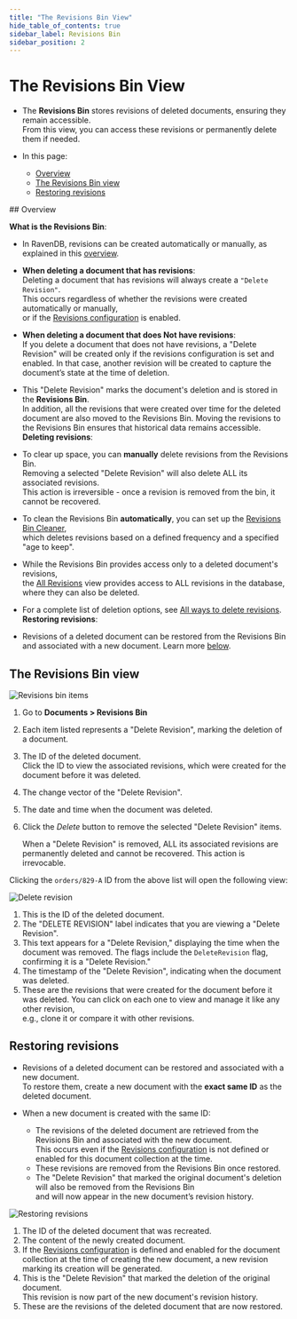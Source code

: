 ```yaml
---
title: "The Revisions Bin View"
hide_table_of_contents: true
sidebar_label: Revisions Bin
sidebar_position: 2
---
```



# The Revisions Bin View
<Admonition type="note" title="">

* The **Revisions Bin** stores revisions of deleted documents, ensuring they remain accessible.  
  From this view, you can access these revisions or permanently delete them if needed.

* In this page:
  * [Overview](../../../../studio/database/document-extensions/revisions/revisions-bin.mdx#overview)
  * [The Revisions Bin view](../../../../studio/database/document-extensions/revisions/revisions-bin.mdx#the-revisions-bin-view)
  * [Restoring revisions](../../../../studio/database/document-extensions/revisions/revisions-bin.mdx#restoring-revisions)

</Admonition>
## Overview

**What is the Revisions Bin**:

* In RavenDB, revisions can be created automatically or manually, as explained in this [overview](../../../../document-extensions/revisions/overview.mdx).

* **When deleting a document that has revisions**:  
  Deleting a document that has revisions will always create a `"Delete Revision"`.  
  This occurs regardless of whether the revisions were created automatically or manually,  
  or if the [Revisions configuration](../../../../studio/database/settings/document-revisions.mdx#revisions-configuration) is enabled.

* **When deleting a document that does Not have revisions**:  
  If you delete a document that does not have revisions, a "Delete Revision" will be created only if the revisions configuration is set and enabled.
  In that case, another revision will be created to capture the document’s state at the time of deletion.

* This "Delete Revision" marks the document's deletion and is stored in the **Revisions Bin**.  
  In addition, all the revisions that were created over time for the deleted document are also moved to the Revisions Bin.
  Moving the revisions to the Revisions Bin ensures that historical data remains accessible.  
**Deleting revisions**:

* To clear up space, you can **manually** delete revisions from the Revisions Bin.  
  Removing a selected "Delete Revision" will also delete ALL its associated revisions.  
  This action is irreversible - once a revision is removed from the bin, it cannot be recovered.  

* To clean the Revisions Bin **automatically**, you can set up the [Revisions Bin Cleaner](../../../../document-extensions/revisions/revisions-bin-cleaner.mdx),  
  which deletes revisions based on a defined frequency and a specified "age to keep".

* While the Revisions Bin provides access only to a deleted document's revisions,  
  the [All Revisions](../../../../studio/database/document-extensions/revisions/all-revisions.mdx) view provides access to ALL revisions in the database,
  where they can also be deleted.

* For a complete list of deletion options, see [All ways to delete revisions](../../../../studio/database/document-extensions/revisions/all-revisions.mdx#all-ways-to-delete-revisions).
**Restoring revisions**:

* Revisions of a deleted document can be restored from the Revisions Bin and associated with a new document.
  Learn more [below](../../../../studio/database/document-extensions/revisions/revisions-bin.mdx#restoring-revisions).



## The Revisions Bin view

![Revisions bin items](./assets/revisions-bin-1.png)

1. Go to **Documents &gt; Revisions Bin**
2. Each item listed represents a "Delete Revision", marking the deletion of a document.
3. The ID of the deleted document.  
   Click the ID to view the associated revisions, which were created for the document before it was deleted.
4. The change vector of the "Delete Revision".
5. The date and time when the document was deleted.
6. Click the _Delete_ button to remove the selected "Delete Revision" items.  
   
    <Admonition type="warning" title="">
    When a "Delete Revision" is removed, ALL its associated revisions are permanently deleted and cannot be recovered.
    This action is irrevocable.
    </Admonition>
Clicking the `orders/829-A` ID from the above list will open the following view:


![Delete revision](./assets/revisions-bin-2.png 'A "Delete Revision"')

1. This is the ID of the deleted document.
2. The "DELETE REVISION" label indicates that you are viewing a "Delete Revision".
3. This text appears for a "Delete Revision," displaying the time when the document was removed.
   The flags include the `DeleteRevision` flag, confirming it is a "Delete Revision."
4. The timestamp of the "Delete Revision", indicating when the document was deleted.
5. These are the revisions that were created for the document before it was deleted.
   You can click on each one to view and manage it like any other revision,  
   e.g., clone it or compare it with other revisions. 



## Restoring revisions

* Revisions of a deleted document can be restored and associated with a new document.  
  To restore them, create a new document with the **exact same ID** as the deleted document.  

* When a new document is created with the same ID:  
  * The revisions of the deleted document are retrieved from the Revisions Bin and associated with the new document.  
    This occurs even if the [Revisions configuration](../../../../studio/database/settings/document-revisions.mdx#revisions-configuration) is not defined or enabled for this document collection at the time.
  * These revisions are removed from the Revisions Bin once restored.
  * The "Delete Revision" that marked the original document's deletion will also be removed from the Revisions Bin  
    and will now appear in the new document’s revision history.

![Restoring revisions](./assets/revisions-bin-3.png)

1. The ID of the deleted document that was recreated.
2. The content of the newly created document.
3. If the [Revisions configuration](../../../../studio/database/settings/document-revisions.mdx#revisions-configuration)
   is defined and enabled for the document collection at the time of creating the new document, a new revision marking its creation will be generated.
4. This is the "Delete Revision" that marked the deletion of the original document.   
   This revision is now part of the new document's revision history.
6. These are the revisions of the deleted document that are now restored.



